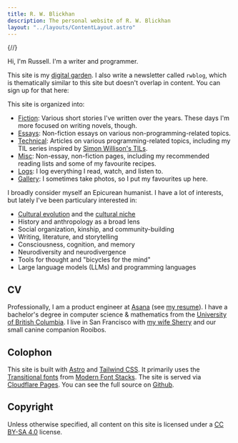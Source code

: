 ```yaml
---
title: R. W. Blickhan
description: The personal website of R. W. Blickhan
layout: "../layouts/ContentLayout.astro"
---
```


{/*<!-- markdownlint-disable no-inline-html -->*/}

Hi, I'm Russell. I'm a writer and programmer.

This site is my [digital garden](https://rwblickhan.org/misc/pattern-language/#digital-garden).
I also write a newsletter called `rwblog`, which is thematically similar to this site but doesn't overlap in content.
You can sign up for that here:

<Email />

This site is organized into:

- [Fiction](https://rwblickhan.org/fiction/): Various short stories I've written over the years. These days I'm more focused on writing novels, though.
- [Essays](https://rwblickhan.org/essays/): Non-fiction essays on various non-programming-related topics.
- [Technical](https://rwblickhan.org/technical/): Articles on various programming-related topics, including my TIL series inspired by [Simon Willison's TILs](https://til.simonwillison.net).
- [Misc](https://rwblickhan.org/misc/): Non-essay, non-fiction pages, including my recommended reading lists and some of my favourite recipes.
- [Logs](https://rwblickhan.org/logs): I log everything I read, watch, and listen to.
- [Gallery](https://rwblickhan.org/gallery/): I sometimes take photos, so I put my favourites up here.

I broadly consider myself an Epicurean humanist.
I have a lot of interests, but lately I've been particulary interested in:

- [Cultural evolution](https://rwblickhan.org/misc/pattern-language/#cultural-evolution) and the [cultural niche](https://rwblickhan.org/misc/pattern-language/#cultural-niche)
- History and anthropology as a broad lens
- Social organization, kinship, and community-building
- Writing, literature, and storytelling
- Consciousness, cognition, and memory
- Neurodiversity and neurodivergence
- Tools for thought and "bicycles for the mind"
- Large language models (LLMs) and programming languages

## CV

Professionally, I am a product engineer at [Asana](https://asana.com/) (see [my resume](/resume.pdf)).
I have a bachelor's degree in computer science & mathematics from the [University of British Columbia](https://www.ubc.ca/).
I live in San Francisco with [my wife Sherry](http://sherryyuan.me) and our small canine companion Rooibos.

## Colophon

This site is built with [Astro](https://astro.build) and [Tailwind CSS](https://tailwindcss.com).
It primarily uses the [Transitional fonts](https://github.com/system-fonts/modern-font-stacks#transitional) from [Modern Font Stacks](https://modernfontstacks.com).
The site is served via [Cloudflare Pages](https://pages.cloudflare.com).
You can see the full source on [Github](https://github.com/rwblickhan/astro-rwblickhan.org).

## Copyright

Unless otherwise specified, all content on this site is licensed under a [CC BY-SA 4.0](https://creativecommons.org/licenses/by-sa/4.0/) license.
